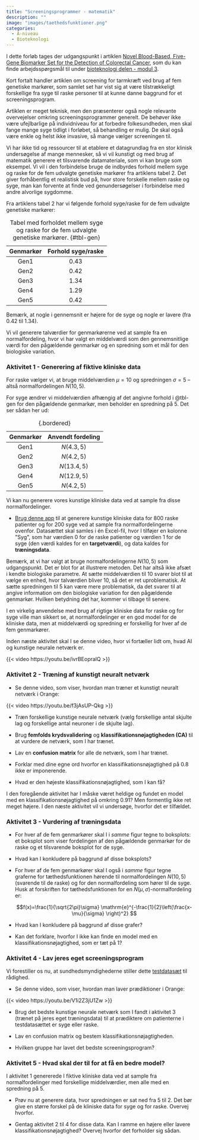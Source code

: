 ```yaml
---
title: "Screeningsprogrammer - matematik"
description: ""
image: "images/taethedsfunktioner.png"
categories:
  - A-niveau
  - Bioteknologi
---
```


I dette forløb tages der udgangspunkt i artiklen [Novel Blood-Based, Five-Gene Biomarker Set for the Detection of Colorectal Cancer](https://aacrjournals.org/clincancerres/article/14/2/455/196149/Novel-Blood-Based-Five-Gene-Biomarker-Set-for-the), som du kan finde arbejdsspørgsmål til under [bioteknologi delen - modul 3](screeningsprogrammer_bioteknologi.qmd).

Kort fortalt handler artiklen om screening for tarmkræft ved brug af fem genetiske markører, som samlet set har vist sig at være tilstrækkeligt forskellige fra syge til raske personer til at kunne danne baggrund for et screeningsprogram. 

Artiklen er meget teknisk, men den præsenterer også nogle relevante overvejelser omkring screeningsprogrammer generelt. De behøver ikke være ufejlbarlige på individniveau for at forbedre folkesundheden, men skal fange mange syge tidligt i forløbet, så behandling er mulig. De skal også være enkle og helst ikke invasive, så mange vælger screeningen til.

Vi har ikke tid og ressourcer til at etablere et datagrundlag fra en stor klinisk undersøgelse af mange mennesker, så vi vil kunstigt og med brug af matematik generere et tilsvarende datamateriale, som vi kan bruge som eksempel. Vi vil i den forbindelse bruge de indbyrdes forhold mellem syge og raske for de fem udvalgte genetiske markører fra artiklens tabel 2. Det giver forhåbentlig et realistisk bud på, hvor store forskelle mellem raske og syge, man kan forvente at finde ved genundersøgelser i forbindelse med andre alvorlige sygdomme.

Fra artiklens tabel 2 har vi følgende forhold syge/raske for de fem udvalgte genetiske markører:

|Genmarkør |Forhold syge/raske |
|:---:|:---:|
| Gen1 | $0.43$ |
| Gen2 | $0.42$ |                           
| Gen3 | $1.34$ |                           
| Gen4 | $1.29$ |
| Gen5 | $0.42$ |

: Tabel med forholdet mellem syge og raske for de fem udvalgte genetiske markører. {#tbl-gen}

Bemærk, at nogle i gennemsnit er højere for de syge og nogle er lavere (fra $0.42$ til $1.34$).

Vi vil generere talværdier for genmarkørerne ved at sample fra en normalfordeling, hvor vi har valgt en middelværdi som den gennemsnitlige værdi for den pågældende genmarkør og en spredning som et mål for den biologiske variation.

::: {.callout-note collapse="false" appearance="minimal"}
### Aktivitet 1 - Generering af fiktive kliniske data

For raske vælger vi, at bruge middelværdien $\mu=10$ og spredningen $\sigma=5$ -- altså normalfordelingen $N(10,5)$. 

For syge ændrer vi middelværdien afhængig af det angivne forhold i @tbl-gen for den pågældende genmarkør, men beholder en spredning på $5$. Det ser sådan her ud:

|Genmarkør |Anvendt fordeling |
|:---:|:---:|
| Gen1 | $N(4.3,5)$ |
| Gen2 | $N(4.2,5)$ |                           
| Gen3 | $N(13.4,5)$ |                           
| Gen4 | $N(12.9,5)$ |
| Gen5 | $N(4.2,5)$ |
: {.bordered}

Vi kan nu generere vores kunstige kliniske data ved at sample fra disse normalfordelinger. 

- [Brug denne app](gendata.qmd){target="blank"} til at generere kunstige kliniske data for 800 raske patienter og for 200 syge ved at sample fra normalfordelingerne ovenfor. Datasættet skal samles i én Excel-fil, hvor I tilføjer en kolonne \"Syg\", som har værdien 0 for de raske patienter og værdien 1 for de syge (den værdi kaldes for en **targetværdi**), og data kaldes for **træningsdata**.

:::

Bemærk, at vi har valgt at bruge normalfordelingerne $N(10,5)$ som udgangspunkt. Det er blot for at illustrere metoden. Det har altså ikke afsæt i kendte biologiske parametre. At sætte middelværdien til $10$ svarer blot til at vælge en enhed, hvor talværdien bliver $10$, så det er ret uproblematisk. At sætte spredningen til $5$ kan være mere problematisk, da det svarer til at angive information om den biologiske variation for den pågældende genmarkør. Hvilken betydning det har, kommer vi tilbage til senere.

I en virkelig anvendelse med brug af rigtige kliniske data for raske og for syge ville man sikkert se, at normalfordelinger er en god model for de kliniske data, men at middelværdi og spredning er forskellig for hver af de fem genmarkører.

Inden næste aktivitet skal I se denne video, hvor vi fortæller lidt om, hvad AI og kunstige neurale netværk er.

{{< video https://youtu.be/ivrBEopralQ >}}

::: {.callout-note collapse="false" appearance="minimal"}
### Aktivitet 2 - Træning af kunstigt neuralt netværk

- Se denne video, som viser, hvordan man træner et kunstigt neuralt netværk i Orange:

{{< video https://youtu.be/f3jAsUP-Qkg >}}

- Træn forskellige kunstige neurale netværk (vælg forskellige antal skjulte lag og forskellige antal neuroner i de skjulte lag).

- Brug **femfolds krydsvalidering** og **klassifikationsnøjagtigheden (CA)** til at vurdere de netværk, som I har trænet. 

- Lav en **confusion matrix** for alle de netværk, som I har trænet. 

- Forklar med dine egne ord hvorfor en klassifikationsnøjagtighed på $0.8$ ikke er imponerende.

- Hvad er den højeste klassifikationsnøjagtighed, som I kan få?

:::


I den foregående aktivitet har I måske været heldige og fundet en model med en klassifikationsnøjagtighed på omkring $0.91$? Men formentlig ikke ret meget højere. I den næste aktivitet vil vi undersøge, hvorfor det er tilfældet.

::: {.callout-note collapse="false" appearance="minimal"}
### Aktivitet 3 - Vurdering af træningsdata

- For hver af de fem genmarkører skal I i *samme* figur tegne to boksplots: et boksplot som viser fordelingen af den pågældende genmarkør for de raske og et tilsvarende boksplot for de syge.

- Hvad kan I konkludere på baggrund af disse boksplots? 

- For hver af de fem genmarkører skal I også i *samme* figur tegne graferne for tæthedsfunktionen hørende til normalfordelingen $N(10,5)$ (svarende til de raske) og for den normalfordeling som hører til de syge. Husk at forskriften for tæthedsfunktionen for en $N(\mu,\sigma)$-normalfordeling er:

   $$f(x)=\frac{1}{\sqrt{2\pi}\sigma} \mathrm{e}^{-\frac{1}{2}\left(\frac{x-\mu}{\sigma} \right)^2} $$

- Hvad kan I konkludere på baggrund af disse grafer? 

- Kan det forklare, hvorfor I ikke kan finde en model med en klassifikationsnøjagtighed, som er tæt på $1$?

:::

::: {.callout-note collapse="false" appearance="minimal"}
### Aktivitet 4 - Lav jeres eget screeningsprogram


Vi forestiller os nu, at sundhedsmyndighederne stiller dette [testdatasæt](testdata/testdata.xlsx) til rådighed.

- Se denne video, som viser, hvordan man laver prædiktioner i Orange:

{{< video https://youtu.be/V1i2Z3jU1Zw >}}

- Brug det bedste kunstige neurale netværk som I fandt i aktivitet 3 (trænet på jeres eget træningsdata) til at prædiktere om patienterne i testdatasættet er syge eller raske. 

- Lav en confusion matrix og bestem klassifikationsnøjagtigheden. 

- Hvilken gruppe har lavet det bedste screeningsprogram?

:::


::: {.callout-note collapse="false" appearance="minimal"}
### Aktivitet 5 - Hvad skal der til for at få en bedre model?

I aktivitet 1 genererede I fiktive kliniske data ved at sample fra normalfordelinger med forskellige middelværdier, men alle med en spredning på $5$.


- Prøv nu at generere data, hvor spredningen er sat ned fra $5$ til $2$. Det bør give en større forskel på de kliniske data for syge og for raske. Overvej hvorfor.

- Gentag aktivitet 2 til 4 for disse data. Kan I ramme en højere eller lavere klassifikationsnøjagtighed? Overvej hvorfor det forholder sig sådan.

:::
